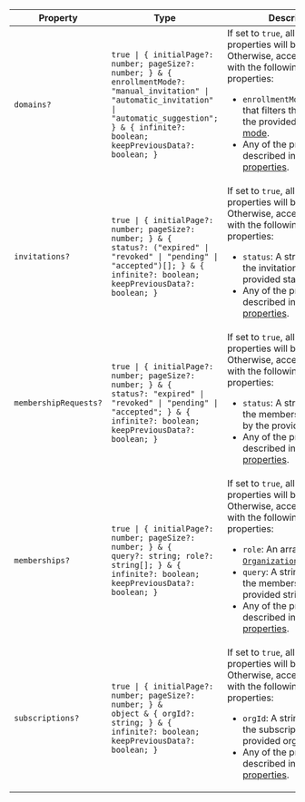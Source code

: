| Property                                              | Type                                                                                                                                                                                                                          | Description                                                                                                                                                                                                                                                                                                                                                                                                                                   |
| ----------------------------------------------------- | ----------------------------------------------------------------------------------------------------------------------------------------------------------------------------------------------------------------------------- | --------------------------------------------------------------------------------------------------------------------------------------------------------------------------------------------------------------------------------------------------------------------------------------------------------------------------------------------------------------------------------------------------------------------------------------------- |
| <a id="domains"></a> `domains?`                       | <code>true \| \{ initialPage?: number; pageSize?: number; \} & \{ enrollmentMode?: "manual_invitation" \| "automatic_invitation" \| "automatic_suggestion"; \} & \{ infinite?: boolean; keepPreviousData?: boolean; \}</code> | If set to `true`, all default properties will be used.<br /> Otherwise, accepts an object with the following optional properties: <ul> <li>`enrollmentMode`: A string that filters the domains by the provided [enrollment mode](/docs/organizations/verified-domains#enrollment-mode).</li> <li>Any of the properties described in [Shared properties](#shared-properties).</li> </ul>                                                       |
| <a id="invitations"></a> `invitations?`               | <code>true \| \{ initialPage?: number; pageSize?: number; \} & \{ status?: ("expired" \| "revoked" \| "pending" \| "accepted")[]; \} & \{ infinite?: boolean; keepPreviousData?: boolean; \}</code>                           | If set to `true`, all default properties will be used.<br /> Otherwise, accepts an object with the following optional properties: <ul> <li>`status`: A string that filters the invitations by the provided status.</li> <li>Any of the properties described in [Shared properties](#shared-properties).</li> </ul>                                                                                                                            |
| <a id="membershiprequests"></a> `membershipRequests?` | <code>true \| \{ initialPage?: number; pageSize?: number; \} & \{ status?: "expired" \| "revoked" \| "pending" \| "accepted"; \} & \{ infinite?: boolean; keepPreviousData?: boolean; \}</code>                               | If set to `true`, all default properties will be used.<br /> Otherwise, accepts an object with the following optional properties: <ul> <li>`status`: A string that filters the membership requests by the provided status.</li> <li>Any of the properties described in [Shared properties](#shared-properties).</li> </ul>                                                                                                                    |
| <a id="memberships"></a> `memberships?`               | <code>true \| \{ initialPage?: number; pageSize?: number; \} & \{ query?: string; role?: string[]; \} & \{ infinite?: boolean; keepPreviousData?: boolean; \}</code>                                                          | If set to `true`, all default properties will be used.<br /> Otherwise, accepts an object with the following optional properties: <ul> <li>`role`: An array of [`OrganizationCustomRoleKey`](/docs/references/javascript/types/organization-custom-role-key).</li> <li>`query`: A string that filters the memberships by the provided string.</li> <li>Any of the properties described in [Shared properties](#shared-properties).</li> </ul> |
| <a id="subscriptions"></a> `subscriptions?`           | <code>true \| \{ initialPage?: number; pageSize?: number; \} & object & \{ orgId?: string; \} & \{ infinite?: boolean; keepPreviousData?: boolean; \}</code>                                                                  | If set to `true`, all default properties will be used.<br /> Otherwise, accepts an object with the following optional properties: <ul> <li>`orgId`: A string that filters the subscriptions by the provided organization ID.</li> <li>Any of the properties described in [Shared properties](#shared-properties).</li> </ul>                                                                                                                  |
